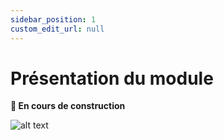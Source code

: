 ```yaml
---
sidebar_position: 1
custom_edit_url: null
---
```



# Présentation du module

**🚧 En cours de construction**

![alt text]("/../../../static/img/illustration/Bricklayer-bro.svg)
